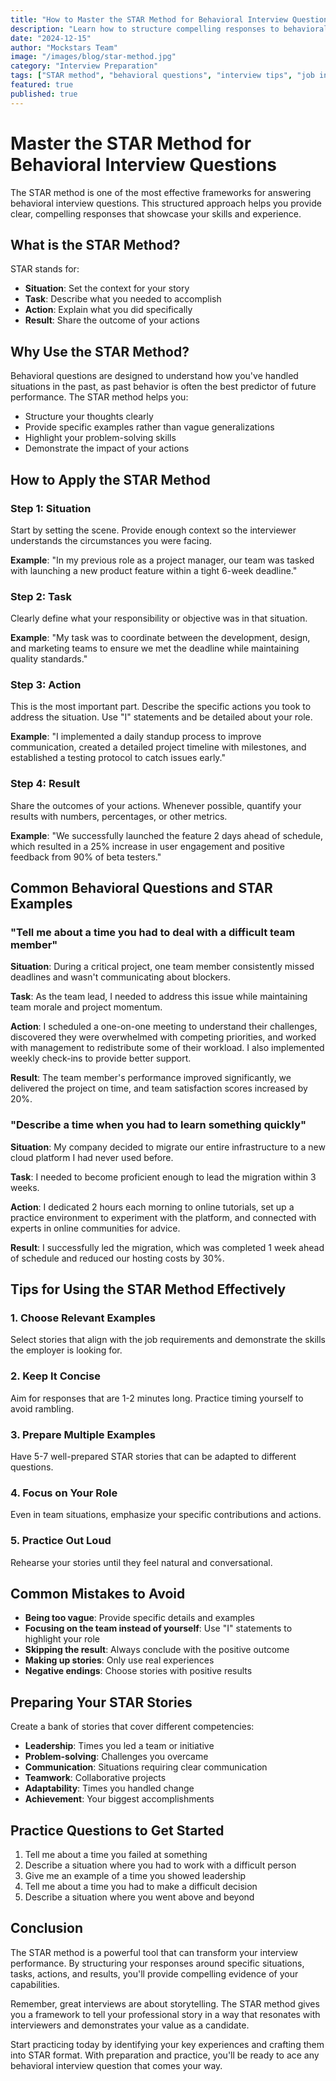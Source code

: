 ```yaml
---
title: "How to Master the STAR Method for Behavioral Interview Questions"
description: "Learn how to structure compelling responses to behavioral questions using the STAR method. This comprehensive guide will help you ace your next interview with confidence."
date: "2024-12-15"
author: "Mockstars Team"
image: "/images/blog/star-method.jpg"
category: "Interview Preparation"
tags: ["STAR method", "behavioral questions", "interview tips", "job interview"]
featured: true
published: true
---
```


# Master the STAR Method for Behavioral Interview Questions

The STAR method is one of the most effective frameworks for answering behavioral interview questions. This structured approach helps you provide clear, compelling responses that showcase your skills and experience.

## What is the STAR Method?

STAR stands for:

- **Situation**: Set the context for your story
- **Task**: Describe what you needed to accomplish
- **Action**: Explain what you did specifically
- **Result**: Share the outcome of your actions

## Why Use the STAR Method?

Behavioral questions are designed to understand how you've handled situations in the past, as past behavior is often the best predictor of future performance. The STAR method helps you:

- Structure your thoughts clearly
- Provide specific examples rather than vague generalizations
- Highlight your problem-solving skills
- Demonstrate the impact of your actions

## How to Apply the STAR Method

### Step 1: Situation
Start by setting the scene. Provide enough context so the interviewer understands the circumstances you were facing.

**Example**: "In my previous role as a project manager, our team was tasked with launching a new product feature within a tight 6-week deadline."

### Step 2: Task
Clearly define what your responsibility or objective was in that situation.

**Example**: "My task was to coordinate between the development, design, and marketing teams to ensure we met the deadline while maintaining quality standards."

### Step 3: Action
This is the most important part. Describe the specific actions you took to address the situation. Use "I" statements and be detailed about your role.

**Example**: "I implemented a daily standup process to improve communication, created a detailed project timeline with milestones, and established a testing protocol to catch issues early."

### Step 4: Result
Share the outcomes of your actions. Whenever possible, quantify your results with numbers, percentages, or other metrics.

**Example**: "We successfully launched the feature 2 days ahead of schedule, which resulted in a 25% increase in user engagement and positive feedback from 90% of beta testers."

## Common Behavioral Questions and STAR Examples

### "Tell me about a time you had to deal with a difficult team member"

**Situation**: During a critical project, one team member consistently missed deadlines and wasn't communicating about blockers.

**Task**: As the team lead, I needed to address this issue while maintaining team morale and project momentum.

**Action**: I scheduled a one-on-one meeting to understand their challenges, discovered they were overwhelmed with competing priorities, and worked with management to redistribute some of their workload. I also implemented weekly check-ins to provide better support.

**Result**: The team member's performance improved significantly, we delivered the project on time, and team satisfaction scores increased by 20%.

### "Describe a time when you had to learn something quickly"

**Situation**: My company decided to migrate our entire infrastructure to a new cloud platform I had never used before.

**Task**: I needed to become proficient enough to lead the migration within 3 weeks.

**Action**: I dedicated 2 hours each morning to online tutorials, set up a practice environment to experiment with the platform, and connected with experts in online communities for advice.

**Result**: I successfully led the migration, which was completed 1 week ahead of schedule and reduced our hosting costs by 30%.

## Tips for Using the STAR Method Effectively

### 1. Choose Relevant Examples
Select stories that align with the job requirements and demonstrate the skills the employer is looking for.

### 2. Keep It Concise
Aim for responses that are 1-2 minutes long. Practice timing yourself to avoid rambling.

### 3. Prepare Multiple Examples
Have 5-7 well-prepared STAR stories that can be adapted to different questions.

### 4. Focus on Your Role
Even in team situations, emphasize your specific contributions and actions.

### 5. Practice Out Loud
Rehearse your stories until they feel natural and conversational.

## Common Mistakes to Avoid

- **Being too vague**: Provide specific details and examples
- **Focusing on the team instead of yourself**: Use "I" statements to highlight your role
- **Skipping the result**: Always conclude with the positive outcome
- **Making up stories**: Only use real experiences
- **Negative endings**: Choose stories with positive results

## Preparing Your STAR Stories

Create a bank of stories that cover different competencies:

- **Leadership**: Times you led a team or initiative
- **Problem-solving**: Challenges you overcame
- **Communication**: Situations requiring clear communication
- **Teamwork**: Collaborative projects
- **Adaptability**: Times you handled change
- **Achievement**: Your biggest accomplishments

## Practice Questions to Get Started

1. Tell me about a time you failed at something
2. Describe a situation where you had to work with a difficult person
3. Give me an example of a time you showed leadership
4. Tell me about a time you had to make a difficult decision
5. Describe a situation where you went above and beyond

## Conclusion

The STAR method is a powerful tool that can transform your interview performance. By structuring your responses around specific situations, tasks, actions, and results, you'll provide compelling evidence of your capabilities.

Remember, great interviews are about storytelling. The STAR method gives you a framework to tell your professional story in a way that resonates with interviewers and demonstrates your value as a candidate.

Start practicing today by identifying your key experiences and crafting them into STAR format. With preparation and practice, you'll be ready to ace any behavioral interview question that comes your way.
